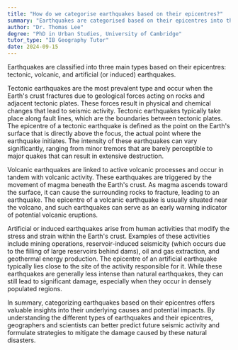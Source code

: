 ```yaml
---
title: "How do we categorise earthquakes based on their epicentres?"
summary: "Earthquakes are categorised based on their epicentres into three types: tectonic, volcanic, and artificial or induced earthquakes."
author: "Dr. Thomas Lee"
degree: "PhD in Urban Studies, University of Cambridge"
tutor_type: "IB Geography Tutor"
date: 2024-09-15
---
```


Earthquakes are classified into three main types based on their epicentres: tectonic, volcanic, and artificial (or induced) earthquakes.

Tectonic earthquakes are the most prevalent type and occur when the Earth's crust fractures due to geological forces acting on rocks and adjacent tectonic plates. These forces result in physical and chemical changes that lead to seismic activity. Tectonic earthquakes typically take place along fault lines, which are the boundaries between tectonic plates. The epicentre of a tectonic earthquake is defined as the point on the Earth's surface that is directly above the focus, the actual point where the earthquake initiates. The intensity of these earthquakes can vary significantly, ranging from minor tremors that are barely perceptible to major quakes that can result in extensive destruction.

Volcanic earthquakes are linked to active volcanic processes and occur in tandem with volcanic activity. These earthquakes are triggered by the movement of magma beneath the Earth's crust. As magma ascends toward the surface, it can cause the surrounding rocks to fracture, leading to an earthquake. The epicentre of a volcanic earthquake is usually situated near the volcano, and such earthquakes can serve as an early warning indicator of potential volcanic eruptions.

Artificial or induced earthquakes arise from human activities that modify the stress and strain within the Earth's crust. Examples of these activities include mining operations, reservoir-induced seismicity (which occurs due to the filling of large reservoirs behind dams), oil and gas extraction, and geothermal energy production. The epicentre of an artificial earthquake typically lies close to the site of the activity responsible for it. While these earthquakes are generally less intense than natural earthquakes, they can still lead to significant damage, especially when they occur in densely populated regions.

In summary, categorizing earthquakes based on their epicentres offers valuable insights into their underlying causes and potential impacts. By understanding the different types of earthquakes and their epicentres, geographers and scientists can better predict future seismic activity and formulate strategies to mitigate the damage caused by these natural disasters.
    